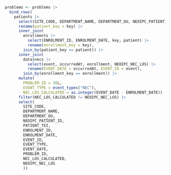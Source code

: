 ```r
problems <- problems |>
  bind_rows(
    patients |>
      select(SITE_CODE, DEPARTMENT_NAME, DEPARTMENT_OU, NEOIPC_PATIENT_ID, PATIENT_TEI, key) |>
      rename(patient_key = key) |>
      inner_join(
        enrollments |>
          select(ENROLMENT_ID, ENROLMENT_DATE, key, patient) |>
          rename(enrollment_key = key),
        join_by(patient_key == patient)) |>
      inner_join(
        data$necs |>
          select(event, occurredAt, enrollment, NEOIPC_NEC_LOS) |>
          rename(EVENT_DATE = occurredAt, EVENT_ID = event),
        join_by(enrollment_key == enrollment)) |>
      mutate(
        PROBLEM_ID = 36L,
        EVENT_TYPE = event_types("NEC"),
        NEC_LOS_CALCULATED = as.integer(EVENT_DATE - ENROLMENT_DATE)) |>
      filter(NEC_LOS_CALCULATED != NEOIPC_NEC_LOS) |>
      select(
        SITE_CODE,
        DEPARTMENT_NAME,
        DEPARTMENT_OU,
        NEOIPC_PATIENT_ID,
        PATIENT_TEI,
        ENROLMENT_ID,
        ENROLMENT_DATE,
        EVENT_ID,
        EVENT_TYPE,
        EVENT_DATE,
        PROBLEM_ID,
        NEC_LOS_CALCULATED,
        NEOIPC_NEC_LOS
        ))
```
